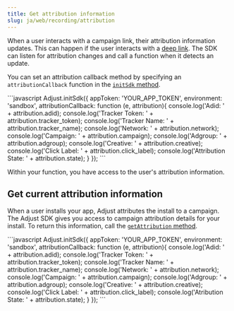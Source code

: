 ```yaml
---
title: Get attribution information
slug: ja/web/recording/attribution
---
```



When a user interacts with a campaign link, their attribution information updates. This can happen if the user interacts with a [deep link](hc:deep-links). The SDK can listen for attribution changes and call a function when it detects an update.

You can set an attribution callback method by specifying an `attributionCallback` function in the [`initSdk` method](#web-initsdk-invocation).

<WebTabs>
   <Fragment slot="javascript">
   ```javascript
   Adjust.initSdk({
      appToken: 'YOUR_APP_TOKEN',
      environment: 'sandbox',
      attributionCallback: function (e, attribution){
         console.log('Adid: ' + attribution.adid);
         console.log('Tracker Token: ' + attribution.tracker_token);
         console.log('Tracker Name: ' + attribution.tracker_name);
         console.log('Network: ' + attribution.network);
         console.log('Campaign: ' + attribution.campaign);
         console.log('Adgroup: ' + attribution.adgroup);
         console.log('Creative: ' + attribution.creative);
         console.log('Click Label: ' + attribution.click_label);
         console.log('Attribution State: ' + attribution.state);
      }
   });
   ```
   </Fragment>
</WebTabs>

Within your function, you have access to the user's attribution information.

## Get current attribution information

When a user installs your app, Adjust attributes the install to a campaign. The Adjust SDK gives you access to campaign attribution details for your install. To return this information, call the [`getAttribution` method](#web-getattribution-invocation).

<WebTabs>
   <Fragment slot="javascript">
   ```javascript
   Adjust.initSdk({
      appToken: 'YOUR_APP_TOKEN',
      environment: 'sandbox',
      attributionCallback: function (e, attribution){
         console.log('Adid: ' + attribution.adid);
         console.log('Tracker Token: ' + attribution.tracker_token);
         console.log('Tracker Name: ' + attribution.tracker_name);
         console.log('Network: ' + attribution.network);
         console.log('Campaign: ' + attribution.campaign);
         console.log('Adgroup: ' + attribution.adgroup);
         console.log('Creative: ' + attribution.creative);
         console.log('Click Label: ' + attribution.click_label);
         console.log('Atribution State: ' + attribution.state);
      }
   });
   ```
   </Fragment>
</WebTabs>

